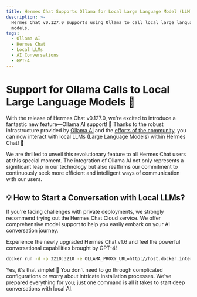 ```yaml
---
title: Hermes Chat Supports Ollama for Local Large Language Model (LLM) Calls
description: >-
  Hermes Chat v0.127.0 supports using Ollama to call local large language
  models.
tags:
  - Ollama AI
  - Hermes Chat
  - Local LLMs
  - AI Conversations
  - GPT-4
---
```


# Support for Ollama Calls to Local Large Language Models 🦙

With the release of Hermes Chat v0.127.0, we're excited to introduce a fantastic new feature—Ollama AI support! 🤯 Thanks to the robust infrastructure provided by [Ollama AI](https://ollama.ai/) and the [efforts of the community](https://github.com/hermeslabs/lobe-chat/pull/1265), you can now interact with local LLMs (Large Language Models) within Hermes Chat! 🤩

We are thrilled to unveil this revolutionary feature to all Hermes Chat users at this special moment. The integration of Ollama AI not only represents a significant leap in our technology but also reaffirms our commitment to continuously seek more efficient and intelligent ways of communication with our users.

## 💡 How to Start a Conversation with Local LLMs?

If you're facing challenges with private deployments, we strongly recommend trying out the Hermes Chat Cloud service. We offer comprehensive model support to help you easily embark on your AI conversation journey.

Experience the newly upgraded Hermes Chat v1.6 and feel the powerful conversational capabilities brought by GPT-4!

```bash
docker run -d -p 3210:3210 -e OLLAMA_PROXY_URL=http://host.docker.internal:11434/v1 hermeslabs/lobe-chat
```

Yes, it's that simple! 🤩 You don't need to go through complicated configurations or worry about intricate installation processes. We've prepared everything for you; just one command is all it takes to start deep conversations with local AI.
